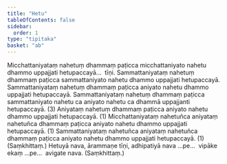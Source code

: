 ```yaml
---
title: "Hetu"
tableOfContents: false
sidebar:
  order: 1
type: "tipitaka"
basket: "ab"
---
```



<DynamicBreadcrumb />

<Division number="186">

<Paragraph number="693">
Micchattaniyataṃ nahetuṃ dhammaṃ paṭicca micchattaniyato nahetu dhammo uppajjati hetupaccayā…  tīṇi.
</Paragraph>

<Paragraph number="694">
Sammattaniyataṃ nahetuṃ dhammaṃ paṭicca sammattaniyato nahetu dhammo uppajjati hetupaccayā. Sammattaniyataṃ nahetuṃ dhammaṃ paṭicca aniyato nahetu dhammo uppajjati hetupaccayā. Sammattaniyataṃ nahetuṃ dhammaṃ paṭicca sammattaniyato nahetu ca aniyato nahetu ca dhammā uppajjanti hetupaccayā. (3)
</Paragraph>

<Paragraph number="695">
Aniyataṃ nahetuṃ dhammaṃ paṭicca aniyato nahetu dhammo uppajjati hetupaccayā. (1)
</Paragraph>

<Paragraph number="696">
Micchattaniyataṃ nahetuñca aniyataṃ nahetuñca dhammaṃ paṭicca aniyato nahetu dhammo uppajjati hetupaccayā. (1)
</Paragraph>

<Paragraph number="697">
Sammattaniyataṃ nahetuñca aniyataṃ nahetuñca dhammaṃ paṭicca aniyato nahetu dhammo uppajjati hetupaccayā. (1) (Saṃkhittaṃ.)
</Paragraph>

</Division>
<Division number="187">

<Paragraph number="698">
Hetuyā nava, ārammaṇe tīṇi, adhipatiyā nava …pe…  vipāke ekaṃ …pe…  avigate nava. (Saṃkhittaṃ.)
</Paragraph>
</Division>